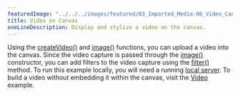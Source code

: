 ---
featuredImage: "../../../images/featured/03_Imported_Media-06_Video_Canvas-thumbnail.png"
title: Video on Canvas
oneLineDescription: Display and stylize a video on the canvas.
---

Using the 
<a href="https://p5js.org/reference/#/p5/createVideo" target="_blank">createVideo()</a>
and <a href="https://p5js.org/reference/#/p5/image" target="_blank">image()</a> 
functions, you can upload a video into the canvas. Since the video capture is 
passed through the
<a href="https://p5js.org/reference/#/p5/image" target="_blank">image()</a> 
constructor, you can add filters to the video capture using the 
<a href="https://p5js.org/reference/#/p5/filter" target="_blank">filter()</a> 
method. To run this example locally, you will need a running 
<a href="https://github.com/processing/p5.js/wiki/Local-server">local server</a>.
To build a video without embedding it within the canvas, visit the 
<a href="https://p5js.org/examples/dom-video.html">Video</a> example.